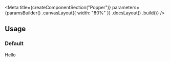 
<Meta
    title={createComponentSection("Popper")}
    parameters={paramsBuilder()
        .canvasLayout({ width: "80%" })
        .docsLayout(<ReactComponentsLayout sourcePath="/packages/react-components/src/popper/src" />)
        .build()}
/>

## Usage

### Default

<Preview>
    <Story name="default">
        <div>Hello</div>
    </Story>
</Preview>
